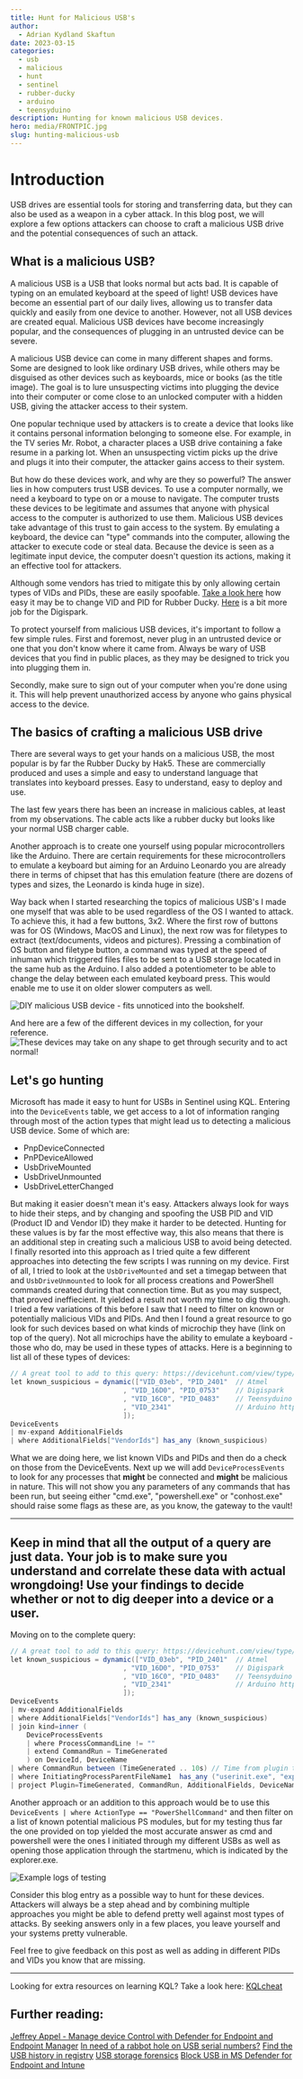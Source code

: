 ```yaml
---
title: Hunt for Malicious USB's
author:
  - Adrian Kydland Skaftun
date: 2023-03-15
categories:
  - usb
  - malicious
  - hunt
  - sentinel
  - rubber-ducky
  - arduino
  - teensyduino
description: Hunting for known malicious USB devices.
hero: media/FRONTPIC.jpg
slug: hunting-malicious-usb
---
```


# Introduction
USB drives are essential tools for storing and transferring data, but they can also be used as a weapon in a cyber attack. In this blog post, we will explore a few options attackers can choose to craft a malicious USB drive and the potential consequences of such an attack. 

## What is a malicious USB?
A malicious USB is a USB that looks normal but acts bad. It is capable of typing on an emulated keyboard at the speed of light! USB devices have become an essential part of our daily lives, allowing us to transfer data quickly and easily from one device to another. However, not all USB devices are created equal. Malicious USB devices have become increasingly popular, and the consequences of plugging in an untrusted device can be severe.

A malicious USB device can come in many different shapes and forms. Some are designed to look like ordinary USB drives, while others may be disguised as other devices such as keyboards, mice or books (as the title image). The goal is to lure unsuspecting victims into plugging the device into their computer or come close to an unlocked computer with a hidden USB, giving the attacker access to their system.

One popular technique used by attackers is to create a device that looks like it contains personal information belonging to someone else. For example, in the TV series Mr. Robot, a character places a USB drive containing a fake resume in a parking lot. When an unsuspecting victim picks up the drive and plugs it into their computer, the attacker gains access to their system.

But how do these devices work, and why are they so powerful? The answer lies in how computers trust USB devices. To use a computer normally, we need a keyboard to type on or a mouse to navigate. The computer trusts these devices to be legitimate and assumes that anyone with physical access to the computer is authorized to use them. Malicious USB devices take advantage of this trust to gain access to the system. By emulating a keyboard, the device can "type" commands into the computer, allowing the attacker to execute code or steal data. Because the device is seen as a legitimate input device, the computer doesn't question its actions, making it an effective tool for attackers.

Although some vendors has tried to mitigate this by only allowing certain types of VIDs and PIDs, these are easily spoofable. [Take a look here](https://ducktoolkit.com/vidpid) how easy it may be to change VID and PID for Rubber Ducky. [Here](https://null-byte.wonderhowto.com/how-to/hack-macos-with-digispark-ducky-script-payloads-0198555/) is a bit more job for the Digispark.

To protect yourself from malicious USB devices, it's important to follow a few simple rules. First and foremost, never plug in an untrusted device or one that you don't know where it came from. Always be wary of USB devices that you find in public places, as they may be designed to trick you into plugging them in.

Secondly, make sure to sign out of your computer when you're done using it. This will help prevent unauthorized access by anyone who gains physical access to the device.

## The basics of crafting a malicious USB drive

There are several ways to get your hands on a malicious USB, the most popular is by far the Rubber Ducky by Hak5. These are commercially produced and uses a simple and easy to understand language that translates into keyboard presses. Easy to understand, easy to deploy and use.

The last few years there has been an increase in malicious cables, at least from my observations. The cable acts like a rubber ducky but looks like your normal USB charger cable. 

Another approach is to create one yourself using popular microcontrollers like the Arduino. There are certain requirements for these microcontrollers to emulate a keyboard but aiming for an Arduino Leonardo you are already there in terms of chipset that has this emulation feature (there are dozens of types and sizes, the Leonardo is kinda huge in size).

Way back when I started researching the topics of malicious USB's I made one myself that was able to be used regardless of the OS I wanted to attack. To achieve this, it had a few buttons, 3x2. Where the first row of buttons was for OS (Windows, MacOS and Linux), the next row was for filetypes to extract (text/documents, videos and pictures). Pressing a combination of OS button and filetype button, a command was typed at the speed of inhuman which triggered files files to be sent to a USB storage located in the same hub as the Arduino. I also added a potentiometer to be able to change the delay between each emulated keyboard press. This would enable me to use it on older slower computers as well.

![DIY malicious USB device - fits unnoticed into the bookshelf.](./media/FRONTPIC.jpg)


And here are a few of the different devices in my collection, for your reference.
![These devices may take on any shape to get through security and to act normal!](./media/20230315_115058.jpg)

## Let's go hunting

Microsoft has made it easy to hunt for USBs in Sentinel using KQL. Entering into the ```DeviceEvents``` table, we get access to a lot of information ranging through most of the action types that might lead us to detecting a malicious USB device. Some of which are:
- PnpDeviceConnected
- PnPDeviceAllowed
- UsbDriveMounted
- UsbDriveUnmounted
- UsbDriveLetterChanged

But making it easier doesn't mean it's easy. Attackers always look for ways to hide their steps, and by changing and spoofing the USB PID and VID (Product ID and Vendor ID) they make it harder to be detected. Hunting for these values is by far the most effective way, this also means that there is an additional step in creating such a malicious USB to avoid being detected. I finally resorted into this approach as I tried quite a few different approaches into detecting the few scripts I was running on my device. First of all, I tried to look at the ```UsbDriveMounted``` and set a timegap between that and ```UsbDriveUnmounted``` to look for all process creations and PowerShell commands created during that connection time. But as you may suspect, that proved ineffiecient. It yielded a result not worth my time to dig through. I tried a few variations of this before I saw that I need to filter on known or potentially malicious VIDs and PIDs. And then I found a great resource to go look for such devices based on what kinds of microchip they have (link on top of the query). Not all microchips have the ability to emulate a keyboard - those who do, may be used in these types of attacks. Here is a beginning to list all of these types of devices: 

```csharp
// A great tool to add to this query: https://devicehunt.com/view/type/usb/
let known_suspicious = dynamic(["VID_03eb", "PID_2401"  // Atmel
                            , "VID_16D0", "PID_0753"    // Digispark
                            , "VID_16C0", "PID_0483"    // Teensyduino
                            , "VID_2341"                // Arduino https://devicehunt.com/view/type/usb/vendor/2341
                            ]); 
DeviceEvents
| mv-expand AdditionalFields
| where AdditionalFields["VendorIds"] has_any (known_suspicious)
```
What we are doing here, we list known VIDs and PIDs and then do a check on those from the DeviceEvents. Next up we will add ```DeviceProcessEvents``` to look for any processes that **might** be connected and **might** be malicious in nature. This will not show you any parameters of any commands that has been run, but seeing either "cmd.exe", "powershell.exe" or "conhost.exe" should raise some flags as these are, as you know, the gateway to the vault!


---
Keep in mind that all the output of a query are just data. Your job is to make sure you understand and correlate these data with actual wrongdoing! Use your findings to decide whether or not to dig deeper into a device or a user.
---

Moving on to the complete query:
```csharp
// A great tool to add to this query: https://devicehunt.com/view/type/usb/
let known_suspicious = dynamic(["VID_03eb", "PID_2401"  // Atmel
                            , "VID_16D0", "PID_0753"    // Digispark
                            , "VID_16C0", "PID_0483"    // Teensyduino
                            , "VID_2341"                // Arduino https://devicehunt.com/view/type/usb/vendor/2341
                            ]); 
DeviceEvents
| mv-expand AdditionalFields
| where AdditionalFields["VendorIds"] has_any (known_suspicious)
| join kind=inner (
    DeviceProcessEvents
    | where ProcessCommandLine != ""
    | extend CommandRun = TimeGenerated
    ) on DeviceId, DeviceName
| where CommandRun between (TimeGenerated .. 10s) // Time from plugin to action
| where InitiatingProcessParentFileName1  has_any ("userinit.exe", "explorer.exe") // User initiated - non system actions
| project Plugin=TimeGenerated, CommandRun, AdditionalFields, DeviceName, PossibleFileExec=FileName1, InitPCMD = InitiatingProcessCommandLine1, InitPPFN = InitiatingProcessParentFileName1, InitPPID=InitiatingProcessParentId1, PID=ProcessId1
```

Another approach or an addition to this approach would be to use this ```DeviceEvents | where ActionType == "PowerShellCommand"``` and then filter on a list of known potential malicious PS modules, but for my testing thus far the one provided on top yielded the most accurate answer as cmd and powershell were the ones I initiated through my different USBs as well as opening those application through the startmenu, which is indicated by the explorer.exe.

![Example logs of testing](./media/Screenshot_1.png)


Consider this blog entry as a possible way to hunt for these devices. Attackers will always be a step ahead and by combining multiple approaches you might be able to defend pretty well against most types of attacks. By seeking answers only in a few places, you leave yourself and your systems pretty vulnerable. 

Feel free to give feedback on this post as well as adding in different PIDs and VIDs you know that are missing.

--- 
Looking for extra resources on learning KQL? Take a look here: [KQLcheat](https://kqlcheat.byfortytwo.com)


## Further reading:
[Jeffrey Appel - Manage device Control with Defender for Endpoint and Endpoint Manager](https://jeffreyappel.nl/manage-device-control-with-microsoft-defender-for-endpoint-and-endpoint-manager-part-1/)
[In need of a rabbot hole on USB serial numbers?](https://www.sans.org/blog/the-truth-about-usb-device-serial-numbers/)
[Find the USB history in registry](https://www.cybrary.it/blog/0p3n/usb-forensics-find-the-history-of-every-connected-usb-device-on-your-computer/)
[USB storage forensics](https://web.archive.org/web/20210126041721/https://forensixchange.com/posts/19_08_03_usb_storage_forensics_1/)
[Block USB in MS Defender for Endpoint and Intune](https://techcommunity.microsoft.com/t5/manufacturing/block-usb-in-microsoft-defender-for-endpoint-and-intune/ba-p/3040817)
